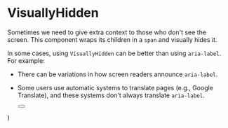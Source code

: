 

<Meta of={VisuallyHiddenStories} />

# VisuallyHidden

Sometimes we need to give extra context to those who don't see the screen.
This component wraps its children in a `span` and visually hides it.

In some cases, using `VisuallyHidden` can be better than using `aria-label`.
For example:

- There can be variations in how screen readers announce `aria-label`.
- Some users use automatic systems to translate pages (e.g., Google Translate), and these systems don't always translate `aria-label`.

  <Button icon="settings" circle>
    <VisuallyHidden {...args} />
  </Button>
)

<Canvas>
  <Story of={VisuallyHiddenStories.Default} />
</Canvas>
